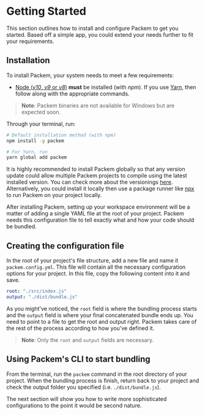 

# Getting Started

This section outlines how to install and configure Packem to get you started. Based off a simple app, you could extend your needs further to fit your requirements.

## Installation

To install Packem, your system needs to meet a few requirements:

- [Node (_v10_, _v9_ or _v8_)](https://nodejs.org/) **must** be installed (with *npm*). If you use [Yarn](https://yarnpkg.com/), then follow along with the appropriate commands.

> **Note**: Packem binaries are not available for Windows but are expected soon.

Through your terminal, run:

```bash
# Default installation method (with npm)
npm install -g packem

# For Yarn, run
yarn global add packem
```

It is highly recommended to install Packem globally so that any version update could allow multiple Packem projects to compile using the latest installed version. You can check more about the versionings [here](https://github.com/packem/packem/blob/master/CHANGELOG.md). Alternatively, you could install it locally then use a package runner like [npx](https://github.com/zkat/npx) to run Packem on your project locally.

After installing Packem, setting up your workspace environment will be a matter of adding a single YAML file at the root of your project. Packem needs this configuration file to tell exactly what and how your code should be bundled.

## Creating the configuration file

In the root of your project's file structure, add a new file and name it `packem.config.yml`. This file will contain all the necessary configuration options for your project. In this file, copy the following content into it and save.

```yaml
root: "./src/index.js"
output: "./dist/bundle.js"
```

As you might've noticed, the `root` field is where the bundling process starts and the `output` field is where your final concatenated bundle ends up. You need to point to a file to get the root and output right. Packem takes care of the rest of the process according to how you've defined it.

> **Note**: Only the `root` and `output` fields are necessary.

## Using Packem's CLI to start bundling

From the terminal, run the `packem` command in the root directory of your project. When the bundling process is finish, return back to your project and check the output folder you specified (i.e. `./dist/bundle.js`).

The next section will show you how to write more sophisticated configurations to the point it would be second nature.
